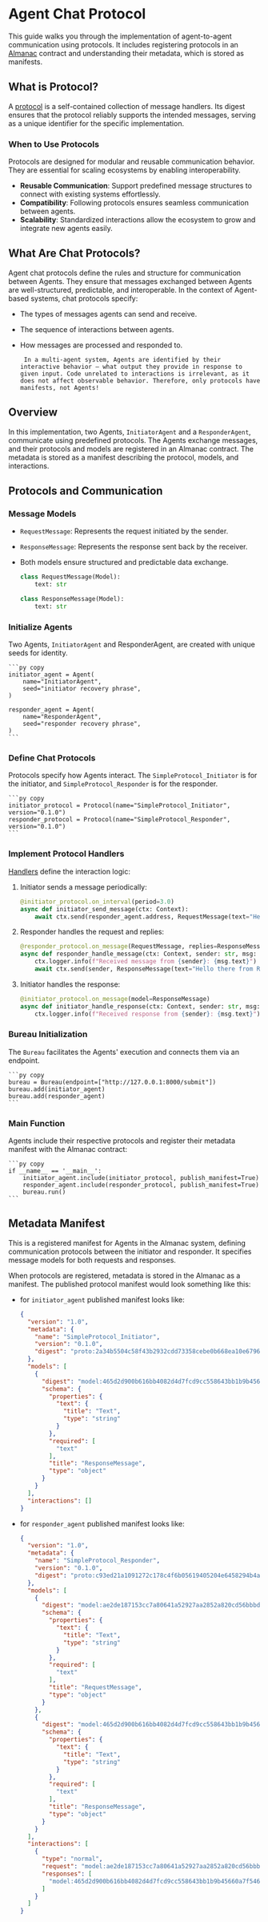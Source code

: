 
# Agent Chat Protocol

This guide walks you through the implementation of agent-to-agent communication using protocols. It includes registering protocols in an [Almanac](/docs/almanac) contract and understanding their metadata, which is stored as manifests.

## What is Protocol?

A [protocol](/docs/guides/protocols) is a self-contained collection of message handlers. Its digest ensures that the protocol reliably supports the intended messages, serving as a unique identifier for the specific implementation.

### When to Use Protocols  

Protocols are designed for modular and reusable communication behavior. They are essential for scaling ecosystems by enabling interoperability.  

- **Reusable Communication**: Support predefined message structures to connect with existing systems effortlessly.  
- **Compatibility**: Following protocols ensures seamless communication between agents.  
- **Scalability**: Standardized interactions allow the ecosystem to grow and integrate new agents easily.  

## What Are Chat Protocols?

Agent chat protocols define the rules and structure for communication between Agents. They ensure that messages exchanged between Agents are well-structured, predictable, and interoperable. In the context of Agent-based systems, chat protocols specify:

- The types of messages agents can send and receive.
- The sequence of interactions between agents.
- How messages are processed and responded to.

    <Callout type="info" emoji="💡"> 
    
       In a multi-agent system, Agents are identified by their interactive behavior — what output they provide in response to given input. Code unrelated to interactions is irrelevant, as it does not affect observable behavior. Therefore, only protocols have manifests, not Agents! 
    
    </Callout>

## Overview

In this implementation, two Agents, `InitiatorAgent` and a `ResponderAgent`, communicate using predefined protocols. The Agents exchange messages, and their protocols and models are registered in an Almanac contract. The metadata is stored as a manifest describing the protocol, models, and interactions.

## Protocols and Communication

### Message Models

- `RequestMessage`: Represents the request initiated by the sender.
- `ResponseMessage`: Represents the response sent back by the receiver.
- Both models ensure structured and predictable data exchange.

    ```py copy
    class RequestMessage(Model):
        text: str
    
    class ResponseMessage(Model):
        text: str
    ```

### Initialize Agents

Two Agents, `InitiatorAgent` and ResponderAgent, are created with unique seeds for identity.

    ```py copy
    initiator_agent = Agent(
        name="InitiatorAgent", 
        seed="initiator recovery phrase", 
    )
    
    responder_agent = Agent(
        name="ResponderAgent", 
        seed="responder recovery phrase", 
    )
    ```

### Define Chat Protocols

Protocols specify how Agents interact. The `SimpleProtocol_Initiator` is for the initiator, and `SimpleProtocol_Responder` is for the responder.

    ```py copy
    initiator_protocol = Protocol(name="SimpleProtocol_Initiator", version="0.1.0")
    responder_protocol = Protocol(name="SimpleProtocol_Responder", version="0.1.0")
    ```

### Implement Protocol Handlers

[Handlers](/docs/guides/handlers) define the interaction logic:

1. Initiator sends a message periodically:
   
    ```py copy
    @initiator_protocol.on_interval(period=3.0)
    async def initiator_send_message(ctx: Context):
        await ctx.send(responder_agent.address, RequestMessage(text="Hello there from Initiator!"))
    ```

2. Responder handles the request and replies:

    ```py copy
    @responder_protocol.on_message(RequestMessage, replies=ResponseMessage)
    async def responder_handle_message(ctx: Context, sender: str, msg: RequestMessage):
        ctx.logger.info(f"Received message from {sender}: {msg.text}")
        await ctx.send(sender, ResponseMessage(text="Hello there from Responder!"))
    ```

3. Initiator handles the response:

    ```py copy
    @initiator_protocol.on_message(model=ResponseMessage)
    async def initiator_handle_response(ctx: Context, sender: str, msg: ResponseMessage):
        ctx.logger.info(f"Received response from {sender}: {msg.text}")
    ```

### Bureau Initialization

The `Bureau` facilitates the Agents' execution and connects them via an endpoint.

    ```py copy
    bureau = Bureau(endpoint=["http://127.0.0.1:8000/submit"])
    bureau.add(initiator_agent)
    bureau.add(responder_agent)
    ```

### Main Function

Agents include their respective protocols and register their metadata manifest with the Almanac contract:

    ```py copy
    if __name__ == '__main__':
        initiator_agent.include(initiator_protocol, publish_manifest=True)
        responder_agent.include(responder_protocol, publish_manifest=True)
        bureau.run()
    ```

## Metadata Manifest

This is a registered manifest for Agents in the Almanac system, defining communication protocols between the initiator and responder. It specifies message models for both requests and responses.

When protocols are registered, metadata is stored in the Almanac as a manifest. The published protocol manifest would look something like this:

- for `initiator_agent` published manifest looks like:

    ```json
    {
      "version": "1.0",
      "metadata": {
        "name": "SimpleProtocol_Initiator",
        "version": "0.1.0",
        "digest": "proto:2a34b5504c58f43b2932cdd73358cebe0b668ea10e6796abba3dec8a4c50f25b"
      },
      "models": [
        {
          "digest": "model:465d2d900b616bb4082d4d7fcd9cc558643bb1b9b45660a7f546d5b5b5c0aba5",
          "schema": {
            "properties": {
              "text": {
                "title": "Text",
                "type": "string"
              }
            },
            "required": [
              "text"
            ],
            "title": "ResponseMessage",
            "type": "object"
          }
        }
      ],
      "interactions": []
    }
    ```
  
- for `responder_agent` published manifest looks like:

    ```json
    {
      "version": "1.0",
      "metadata": {
        "name": "SimpleProtocol_Responder",
        "version": "0.1.0",
        "digest": "proto:c93ed21a1091272c178c4f6b05619405204e6458294b4a6ee080299bf20e619a"
      },
      "models": [
        {
          "digest": "model:ae2de187153cc7a80641a52927aa2852a820cd56bbbdb8671a0d1e643472f9b7",
          "schema": {
            "properties": {
              "text": {
                "title": "Text",
                "type": "string"
              }
            },
            "required": [
              "text"
            ],
            "title": "RequestMessage",
            "type": "object"
          }
        },
        {
          "digest": "model:465d2d900b616bb4082d4d7fcd9cc558643bb1b9b45660a7f546d5b5b5c0aba5",
          "schema": {
            "properties": {
              "text": {
                "title": "Text",
                "type": "string"
              }
            },
            "required": [
              "text"
            ],
            "title": "ResponseMessage",
            "type": "object"
          }
        }
      ],
      "interactions": [
        {
          "type": "normal",
          "request": "model:ae2de187153cc7a80641a52927aa2852a820cd56bbbdb8671a0d1e643472f9b7",
          "responses": [
            "model:465d2d900b616bb4082d4d7fcd9cc558643bb1b9b45660a7f546d5b5b5c0aba5"
          ]
        }
      ]
    }
    ```
  